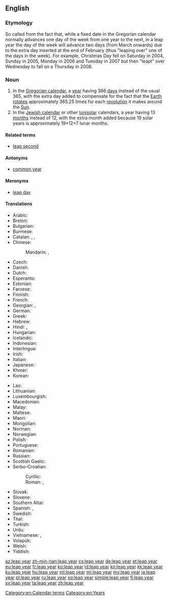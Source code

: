 ==English==
{{wikipedia}}

===Etymology===
So called from the fact that, while a fixed date in the Gregorian calendar normally advances one day of the week from one year to the next, in a leap year the day of the week will advance two days (from March onwards) due to the extra day inserted at the end of February (thus "leaping over" one of the days in the week). For example, Christmas Day fell on Saturday in 2004, Sunday in 2005, Monday in 2006 and Tuesday in 2007 but then "leapt" over Wednesday to fall on a Thursday in 2008.

===Noun===
{{en-noun|head=[[leap]] [[year]]}}

# In the [[Gregorian calendar]], a [[year]] having 366 [[day]]s instead of the usual 365, with the extra day added to compensate for the fact that the [[Earth]] [[rotate]]s approximately 365.25 times for each [[revolution]] it makes around the [[Sun]].
# In the [[Jewish calendar]] or other [[lunisolar]] calendars, a year having 13 [[month]]s instead of 12, with the extra month added because 19 solar years is approximately 19*12+7 lunar months.

====Related terms====
* [[leap second]]

====Antonyms====
* [[common year]]

====Meronyms====
* [[leap day]]

====Translations====
{{trans-top|366-day year in the Gregorian calendar}}
* Arabic: {{t|ar|سَنَة كَبِيسَة|tr=sanat kabīsa}}
* Breton: {{t|br|bloavezh bizeost|m}}
* Bulgarian: {{t|bg|високосна година|f|sc=Cyrl}}
* Burmese: {{t-needed|my}}
* Catalan: {{t|ca|any de traspàs|m}}, {{t|ca|any bixest|m}}, {{t|ca|any bissextil|m}}
* Chinese:
*: Mandarin: {{t|cmn|閏年|sc=Hani}}, {{t+|cmn|闰年|tr=rùnnián|sc=Hani}}
* Czech: {{t+|cs|přestupný rok|m}}
* Danish: {{t+|da|skudår|n}}
* Dutch: {{t+|nl|schrikkeljaar|n}}
* Esperanto: {{t|eo|superjaro}}
* Estonian: {{t|et|liigaasta}}
* Faroese: {{t|fo|leypár|n}}
* Finnish: {{t+|fi|karkausvuosi}}
* French: {{t+|fr|année bissextile|f}}
* Georgian: {{t|ka|ნაკიანი წელიწადი|sc=Geor}}, {{t|ka|ნაკიანი წელი|sc=Geor}}
* German: {{t+|de|Schaltjahr|n}}
* Greek: {{t|el|δίσεκτο έτος|n|sc=Grek}}
* Hebrew: {{t-needed|he}}
* Hindi: {{t|hi|अधिवर्ष|tr=adhivarša|sc=Deva}}, {{t|hi|लीप वर्ष|tr=līp varša|sc=Deva}}
* Hungarian: {{t+|hu|szökőév}}
* Icelandic: {{t|is|hlaupár|n}}
* Indonesian: {{t+|id|tahun kabisat}}
* Interlingua: {{t|ia|anno bissextil}}
* Irish: {{t|ga|bliain bhisigh|f}}
* Italian: {{t|it|anno bisestile|m}}
* Japanese: {{t|ja|閏年|tr=[[うるうどし]], urū-doshi; [[じゅんねん]], junnen|sc=Jpan}}
* Khmer: {{t-needed|km}}
* Korean: {{t+|ko|윤년|tr=[[閏年]], yunnyeon|sc=Kore}}
{{trans-mid}}
* Lao: {{t-needed|lo}}
* Lithuanian: {{t|lt|keliamieji metai|m-p}}
* Luxembourgish: {{t|lb|Schaltjoer|n}}
* Macedonian: {{t|mk|престапна година|f|sc=Cyrl}}
* Malay: {{t|ms|tahun lompat}}
* Maltese: {{t|mt|sena bisestili}}
* Maori: {{t|mi|tau kuhurangi}}
* Mongolian: {{t|mn|өндөр жил|sc=Cyrl}}
* Norman: {{t|nrf|année bissextile|f}}
* Norwegian: {{t|no|skuddår|n}}
* Polish: {{t+|pl|rok przestępny|m-in}}
* Portuguese: {{t+|pt|ano bissexto|m}}
* Romanian: {{t+|ro|an bisect}}
* Russian: {{t+|ru|високо́сный год|m}}
* Scottish Gaelic: {{t|gd|bliadhna-leum|f}}
* Serbo-Croatian:
*: Cyrillic: {{t|sh|преступна година|f|sc=Cyrl}}
*: Roman: {{t|sh|prestupna godina|f}}, {{t|sh|prijestupna godina|f}}
* Slovak: {{t|sk|priestupný rok|m}}
* Slovene: {{t+|sl|prestopno leto|n}}
* Southern Altai: {{t|alt|кату јыл|tr=katu cıl}}
* Spanish: {{t+|es|bisiesto|m}}, {{t+|es|año bisiesto|m}}
* Swedish: {{t+|sv|skottår|n}}
* Thai: {{t-needed|th}}
* Turkish: {{t+|tr|artık yıl}}
* Urdu: {{t|ur|سال کبیسہ|tr=sāl kabīsa}}
* Vietnamese: {{t+|vi|năm nhuận}}, {{t+|vi|năm nhuần}}
* Volapük: {{t+|vo|vüpladotayel}}
* Welsh: {{t|cy|blwyddyn naid}}
* Yiddish: {{t|yi|עיבור־יאָר|n|tr=iber-yor}}
{{trans-bottom}}

[[Category:en:Calendar terms]]
[[Category:en:Years]]

[[az:leap year]]
[[zh-min-nan:leap year]]
[[cs:leap year]]
[[de:leap year]]
[[et:leap year]]
[[eu:leap year]]
[[fr:leap year]]
[[ko:leap year]]
[[id:leap year]]
[[kn:leap year]]
[[kk:leap year]]
[[ku:leap year]]
[[hu:leap year]]
[[ml:leap year]]
[[mi:leap year]]
[[my:leap year]]
[[ja:leap year]]
[[pl:leap year]]
[[ru:leap year]]
[[sq:leap year]]
[[simple:leap year]]
[[fi:leap year]]
[[sv:leap year]]
[[ta:leap year]]
[[zh:leap year]]